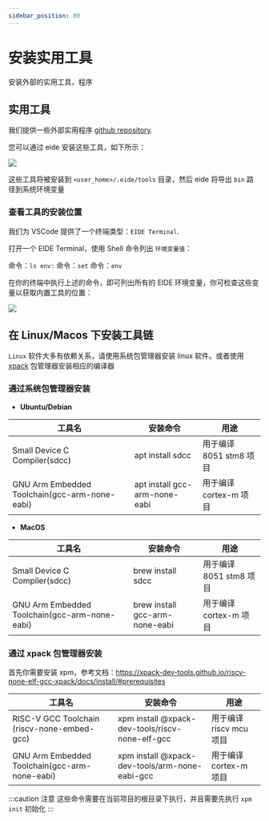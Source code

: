 ```yaml
---
sidebar_position: 80
---
```


# 安装实用工具

安装外部的实用工具，程序

## 实用工具

我们提供一些外部实用程序 [github repository](https://github.com/github0null/eide_default_external_tools_index).

您可以通过 eide 安装这些工具，如下所示：

![](/docs_img/install_ext_tools.png)

这些工具将被安装到 `<user_home>/.eide/tools` 目录，然后 eide 将导出 `bin` 路径到系统环境变量

### 查看工具的安装位置

我们为 VSCode 提供了一个终端类型：`EIDE Terminal`.

打开一个 EIDE Terminal，使用 Shell 命令列出 `环境变量值`：


<Tabs>
  <TabItem value="win32" label="Windows (Powershell)" default>
    命令：<code>ls env:</code>
  </TabItem>
  <TabItem value="win32-cmd" label="Windows (CMD)" default>
    命令：<code>set</code>
  </TabItem>
  <TabItem value="linux" label="Linux">
    命令：<code>env</code>
  </TabItem>
</Tabs>

在你的终端中执行上述的命令，即可列出所有的 EIDE 环境变量，你可检查这些变量以获取内置工具的位置：

![](/docs_img/list_env.png)

## 在 Linux/Macos 下安装工具链

`Linux` 软件大多有依赖关系，请使用系统包管理器安装 linux 软件。或者使用 [xpack](https://xpack-dev-tools.github.io/) 包管理器安装相应的编译器

### 通过系统包管理器安装

- **Ubuntu/Debian**

|工具名|安装命令|用途|
|----|----|----|
|Small Device C Compiler(sdcc)|apt install sdcc| 用于编译 8051 stm8 项目 |
|GNU Arm Embedded Toolchain(gcc-arm-none-eabi)|apt install gcc-arm-none-eabi| 用于编译 cortex-m 项目 |

- **MacOS**

|工具名|安装命令|用途|
|----|----|----|
|Small Device C Compiler(sdcc)|brew install sdcc| 用于编译 8051 stm8 项目 |
|GNU Arm Embedded Toolchain(gcc-arm-none-eabi)|brew install gcc-arm-none-eabi| 用于编译 cortex-m 项目 |

### 通过 xpack 包管理器安装

首先你需要安装 xpm，参考文档：https://xpack-dev-tools.github.io/riscv-none-elf-gcc-xpack/docs/install/#prerequisites

|工具名|安装命令|用途|
|----|----|----|
|RISC-V GCC Toolchain (riscv-none-embed-gcc)| xpm install @xpack-dev-tools/riscv-none-elf-gcc | 用于编译 riscv mcu 项目 |
|GNU Arm Embedded Toolchain(gcc-arm-none-eabi)| xpm install @xpack-dev-tools/arm-none-eabi-gcc | 用于编译 cortex-m 项目 |

:::caution 注意
这些命令需要在当前项目的根目录下执行，并且需要先执行 `xpm init` 初始化
:::